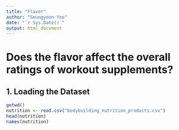 ```yaml
---
title: "Flavor"
author: "Seungyeon Yoo"
date: "`r Sys.Date()`"
output: html_document
---
```





# Does the flavor affect the overall ratings of workout supplements?

## 1. Loading the Dataset

```r
getwd()
nutrition <- read.csv("bodybuilding_nutrition_products.csv")
head(nutrition)
names(nutrition)
```

